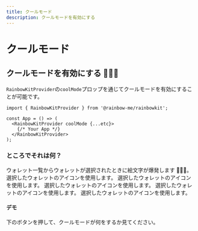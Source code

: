 ```yaml
---
title: クールモード
description: クールモードを有効にする
---
```


# クールモード

## クールモードを有効にする 🌈🌈🌈

`RainbowKitProvider`の`coolMode`プロップを通じてクールモードを有効にすることが可能です。

```tsx
import { RainbowKitProvider } from '@rainbow-me/rainbowkit';

const App = () => (
  <RainbowKitProvider coolMode {...etc}>
    {/* Your App */}
  </RainbowKitProvider>
);
```

### ところでそれは何？

ウォレット一覧からウォレットが選択されたときに絵文字が爆発します 🌈🌈🌈。 選択したウォレットのアイコンを使用します。 選択したウォレットのアイコンを使用します。 選択したウォレットのアイコンを使用します。 選択したウォレットのアイコンを使用します。 選択したウォレットのアイコンを使用します。

#### デモ

下のボタンを押して、クールモードが何をするか見てください。

<CoolMode />
